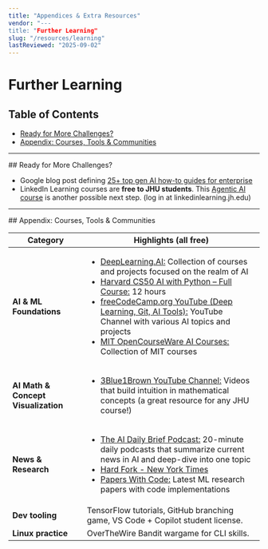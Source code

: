 ```yaml
---
title: "Appendices & Extra Resources"
vendor: "---
title: "Further Learning"
slug: "/resources/learning"
lastReviewed: "2025-09-02"
---
```


# Further Learning

## Table of Contents
- [Ready for More Challenges?](#ready-for-more-challenges)
- [Appendix: Courses, Tools & Communities](#appendix-b-courses-tools--communities)
 
<hr className="my-6 border-t border-gray-200" />

<div id="ready-for-more-challenges">
## Ready for More Challenges?
</div>

* Google blog post defining [25+ top gen AI how-to guides for enterprise](https://cloud.google.com/blog/products/ai-machine-learning/top-gen-ai-how-to-guides-for-enterprise)  
* LinkedIn Learning courses are **free to JHU students**. This [Agentic AI course](https://www.linkedin.com/learning/agentic-ai-fundamentals-architectures-frameworks-and-applications/agentic-ai-the-future-of-smart-ai-is-here?u=2106537) is another possible next step. (log in at linkedinlearning.jh.edu) 
 
<hr className="my-8 border-t-2 border-gray-200" />

<div id="appendix-b-courses-tools--communities">
## Appendix: Courses, Tools & Communities
</div>

<table>
  <thead>
    <tr>
      <th>Category</th>
      <th>Highlights (all free)</th>
    </tr>
  </thead>
  <tbody>
    <tr>
      <td><strong>AI & ML Foundations</strong></td>
      <td>
        <ul>
            <li><a href="https://learn.deeplearning.ai/">DeepLearning.AI:</a> Collection of courses and projects focused on the realm of AI</li>
            <li><a href="https://www.youtube.com/watch?v=5NgNicANyqM">Harvard CS50 AI with Python – Full Course:</a> 12 hours</li>
            <li><a href="https://www.youtube.com/@freecodecamp/featured">freeCodeCamp.org YouTube (Deep Learning, Git, AI Tools):</a> YouTube Channel with various AI topics and projects </li>
            <li><a href="https://www.youtube.com/@mitocw">MIT OpenCourseWare AI Courses:</a> Collection of MIT courses </li>
        </ul>
      </td>
    </tr>
    <tr>
      <td><strong>AI Math & Concept Visualization </strong></td>
      <td>
        <ul>
            <li><a href="https://www.youtube.com/c/3blue1brown">3Blue1Brown YouTube Channel:</a> Videos that build intuition in mathematical concepts (a great resource for any JHU course!)</li>
        </ul>
      </td>
    </tr>
    <tr>
      <td><strong>News & Research</strong></td>
      <td>
        <ul>
            <li><a href="https://podcasts.apple.com/us/podcast/the-ai-daily-brief-formerly-the-ai-breakdown/id1680633614">The AI Daily Brief Podcast:</a> 20-minute daily podcasts that summarize current news in AI and deep-dive into one topic</li>
            <li><a href="https://open.spotify.com/show/44fllCS2FTFr2x2kjP9xeT?si=318b8c77b21e4606">Hard Fork - New York Times</a></li>
            <li><a href="https://paperswithcode.com/">Papers With Code:</a> Latest ML research papers with code implementations</li>
        </ul>
      </td>
    </tr>
    <tr>
      <td><strong>Dev tooling</strong></td>
      <td>TensorFlow tutorials, GitHub branching game, VS Code + Copilot student license.</td>
    </tr>
    <tr>
      <td><strong>Linux practice</strong></td>
      <td>OverTheWire Bandit wargame for CLI skills.</td>
    </tr>
  </tbody>
</table>